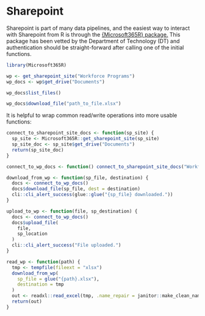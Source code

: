 # Sharepoint

Sharepoint is part of many data pipelines, and the easiest way to interact with Sharepoint from R is through the [{Microsoft365R} package.](https://github.com/Azure/Microsoft365R) This package has been vetted by the Department of Technology (DT) and authentication should be straight-forward after calling one of the initial functions.

```r
library(Microsoft365R)

wp <- get_sharepoint_site("Workforce Programs")
wp_docs <- wp$get_drive("Documents")

wp_docs$list_files()

wp_docs$download_file("path_to_file.xlsx")

```

It is helpful to wrap common read/write operations into more usable functions:

```r
connect_to_sharepoint_site_docs <- function(sp_site) {
  sp_site <- Microsoft365R::get_sharepoint_site(sp_site)
  sp_site_doc <- sp_site$get_drive("Documents")
  return(sp_site_doc)
}

connect_to_wp_docs <- function() connect_to_sharepoint_site_docs("Workforce Programs")

download_from_wp <- function(sp_file, destination) {
  docs <- connect_to_wp_docs()
  docs$download_file(sp_file, dest = destination)
  cli::cli_alert_success(glue::glue("{sp_file} downloaded."))
}

upload_to_wp <- function(file, sp_destination) {
  docs <- connect_to_wp_docs()
  docs$upload_file(
    file,
    sp_location
  )
  cli::cli_alert_success("File uploaded.")
}

read_wp <- function(path) {
  tmp <- tempfile(fileext = "xlsx")
  download_from_wp(
    sp_file = glue("{path}.xlsx"),
    destination = tmp
  )
  out <- readxl::read_excel(tmp, .name_repair = janitor::make_clean_names)
  return(out)
}
```

